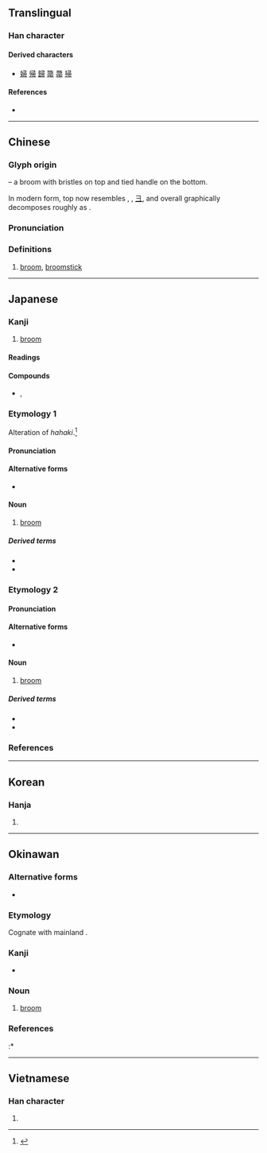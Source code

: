 {{also|菷}}
{{character info/new}}
==Translingual==

===Han character===
{{Han char|rn=50|rad=巾|as=05|sn=8|four=17227|canj=SMBLB|ids=⿳彐冖巾}}

====Derived characters====
* [[婦]] [[帰]] [[歸]] [[箒]] [[菷]] [[掃]]

====References====
* {{Han ref|kx=0330.060|dkj=08854|dj=0635.250|hdz=10735.100|uh=5E1A|ud=24090|bh=A9AA|bd=43434}}

----

==Chinese==
{{zh-forms}}

===Glyph origin===
{{Han etyl}}
{{liushu|p}} – a broom with bristles on top and tied handle on the bottom.

In modern form, top now resembles {{m|mul|聿||hand|sc=Hani}}, {{m|mul|肀||brush|sc=Hani}}, [[彐]], and overall graphically decomposes roughly as {{Han compound|肀|冖|巾}}.


===Pronunciation===
{{zh-pron
|m=zhǒu
|c=zaau2,zau2
|mn=qz,tw,xm,zz:chiú/qz,tw,xm,zz:chhiú
|mn_note=chiú - literary; chhiú - vernacular
|w=2tseu
|mc=y
|oc=y
|ma=
|cat=n
}}

===Definitions===
{{zh-hanzi}}

# [[broom]], [[broomstick]]

----

==Japanese==

===Kanji===
{{ja-kanji|grade=|rs=巾05}}

# [[broom]]

====Readings====
{{ja-readings|goon=[[す]] (su)|kanon=[[しゅう]] (shū)|kanyoon=[[そう]] (sō)|kun=[[ほうき]] (houki)}}

====Compounds====
{{der-top|Compounds}}
* {{ja-r|箕帚|きしゅう}}, {{ja-r|箕帚|きそう}}
{{der-bottom}}

{{wikipedia|lang=ja}}

===Etymology 1===
{{ja-kanjitab|ほうき|yomi=k}}
Alteration of ''hahaki''.<ref name="DJR">{{R:Daijirin}}</ref>

====Pronunciation====
{{ja-pron|yomi=k|ほうき|acc=0|acc_ref=DJR,NHK|acc2=1|acc2_ref=DJR,NHK}}

====Alternative forms====
* {{l|ja|箒}}

====Noun====
{{ja-noun|ほうき|hhira=はうき}}

# [[broom]]

=====Derived terms=====
{{der-top}}
* {{ja-r|玉帚|たまぼうき}}
* {{ja-r|帚持ち|ほうきもち}}
{{der-bottom}}

===Etymology 2===
{{ja-kanjitab|ははき|yomi=irr}}

====Pronunciation====
{{ja-pron|yomi=irr|ははき}}

====Alternative forms====
* {{l|ja|箒}}

====Noun====
{{ja-noun|ははき}}

# [[broom]]

=====Derived terms=====
{{der-top}}
* {{ja-r|玉帚|たまばはき}}
* {{ja-r|帚持ち|ははきもち}}
{{der-bottom}}

===References===
<references/>

----

==Korean==

===Hanja===
{{ko-hanja|hangeul=추|rv=chu|mr=ch'u}}

# {{defn|lang=ko|sort=巾05}}

----

==Okinawan==

===Alternative forms===
* {{l|ryu|箒}}

===Etymology===
{{ryu-OG|79|はうち}} Cognate with mainland {{cog|ja|帚|tr=hōki}}.

===Kanji===
{{head|ryu|kanji}}

* {{ja-readings|kun=[[ほーち]] (hōchi)}}

===Noun===
{{head|ryu|noun|hiragana|ほーち|romaji|hōchi}}

# [[broom]]

===References===
<references/>
:* {{R:Okinawago Jiten}}

----

==Vietnamese==

===Han character===
{{vi-hantu|[[chổi]], [[trửu]]|rs=巾05}}

# {{defn|lang=vi|sort=巾05}}